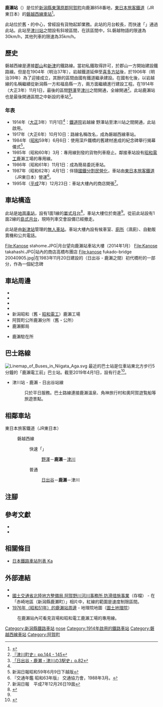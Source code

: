 {{NoteTA|G1=Transport
|T=zh-hans:鹿濑站;zh-hk:鹿瀨站;zh-tw:鹿瀨車站;
|1=zh-hans:鹿濑站;zh-hk:鹿瀨站;zh-tw:鹿瀨車站;
}}
{{Infobox station
|公司色 = green
|站名 = 鹿瀨
|圖片 = Kanose sta2014.JPG
|圖片說明 = 車站大樓（2014年1月）
|日文原名 = 鹿瀬
|平假名 = かのせ
|羅馬拼音 = Kanose
|副站名 = 
|電報略號 = カセ
|所在地 = {{JPN}}[[新潟縣|新潟縣]][[東蒲原郡|東蒲原郡]][[阿賀町|阿賀町]]向鹿瀨<ref name="eki"/>858番地
|座標 = {{coord|37|41|44.49|N|139|28|47.41|E|type:railwaystation_region:JP-24|display=inline,title}}
|車站構造 = [[地面車站|地面車站]]
|月台配置 = 1面1線<ref name="zeneki"/>
|啟用年月日 = 1914年（[[大正|大正]]3年）11月1日<ref name="eki"/>
|廢站年月日 = 
|乘客人數 = 
|上下車人次 = 
|統計年度 = 
|轉車 = 
|全寬備註 = [[無人車站|無人車站]]<ref name="zeneki"/>
|adjacent = {{Adjacent stations|system=東日本旅客鐵道|line=磐越西線|left=日出谷|right=津川|note-left=5.2km|note-mid=距離[[郡山站_(福島縣)|郡山]]133.6km|note-right=3.4km}}
}}
'''鹿瀨站'''（{{jpn|j=鹿瀬駅|hg=かのせえき|rm=Kanose eki|f=y}}）是位於[[新潟縣|新潟縣]][[東蒲原郡|東蒲原郡]][[阿賀町|阿賀町]]向鹿瀨858番地，[[東日本旅客鐵道|東日本旅客鐵道]]（JR東日本）的[[磐越西線|磐越西線]][[鐵路車站|車站]]<ref name="eki">{{Cite web |url=http://www.jreast.co.jp/estation/station/info.aspx?StationCd=472 |title=JR東日本：各駅情報(鹿瀬駅) |publisher=東日本旅客鉄道 |accessdate=2014-10-25|language=ja}}</ref>。

此站位於舊・{{Translink|ja|鹿瀬町|鹿瀨町}}的中心，曾經設有貨物起卸業務。此站的月台較長，而快速「{{Translink|ja|SLばんえつ物語|SL磐越物語號列車|SL磐越物語}}」通過此站。此站至[[津川站|津川站]]之間設有斜坡區間，在該區間中，SL磐越物語的限速為30km/h，其他列車的限速為35km/h。

== 歷史 ==
磐越西線是連接[[郡山站_(福島縣)|郡山]]和[[新津站_(日本)|新津]]的鐵路線。當初私鐵{{Translink|ja|岩越鉄道|岩越鐵道}}取得許可，於郡山一方開始建設鐵路線。但是在1904年（明治37年），岩越鐵道延伸至[[喜多方站|喜多方站]]後，於1906年（明治39年）為了迎接{{Translink|ja|鉄道国有法|鐵道國有法}}成立，其餘的區間由國有鐵道繼承建設。在國有化後，以岩越線的名稱繼續從新潟縣一方和福島縣一方，兩方面繼續進行建設工程。在1914年（大正3年）11月1日，最後的區間[[野澤站|野澤]]至[[津川站|津川]]之間開通，全線開通<ref name = "町史_144-145">[[#町史|『津川町史』pp.144 - 145]]</ref>。此站鹿瀨站也是最後開通區間之中新設的車站<ref name = "RJ636_82">[[#RJ636|「日出谷・鹿瀬・津川の3駅史」p.82]]</ref>。

=== 年表 ===
* 1914年（[[大正|大正]]3年）11月1日<ref name="eki"/>：[[鐵道省_(日本)|鐵道院]]岩越線 野澤站至津川站之間開通，此站啟用。
* 1917年（大正6年）10月10日：路線名稱改名，成為磐越西線車站。
* 1984年（[[昭和|昭和]]59年）6月6日：使用深戶鐵橋的舊建材進成的紀念碑舉行揭幕儀式<ref>新潟日報昭和59年6月9日下越版</ref>。
* 1985年（昭和60年）3月：專用線到發的貨物列車廢止。鄰接車站設有[[昭和電工|昭和電工]]鹿瀨工場的專用線。
* 1986年（昭和61年）11月1日：成為簡易委託車站。
* 1987年（昭和62年）4月1日：伴隨[[國鐵分割民營化|國鐵分割民營化]]，車站由[[東日本旅客鐵道|東日本旅客鐵道]]（JR東日本）營運<ref name="trafic-yearbook-1988">『交通年鑑 昭和63年版』 交通協力會，1988年3月。</ref>。
* 1995年（[[平成|平成]]7年）12月23日：車站大樓內的商店開張<ref>新潟日報　平成7年12月26日19面</ref>。

== 車站構造 ==
此站是[[地面車站|地面車站]]，設有1面1線的[[單式月台|單式月台]]<ref name="zeneki">{{Cite journal|date = 2013-08-04 |title= 週刊JR全駅・全車両基地|journal = 週刊JR全駅・全車両基地 |issue = 50 |page = 25 |publisher = 朝日新聞出版  |accessdate = 2014-10-25|language=ja}}</ref>，車站大樓位於南邊<ref name="zeneki" />。從前此站設有1面2線的[[島式月台|島式月台]]，現時列車交會設備已經撤走。

此站是由[[新津站_(日本)|新津站]]管理的[[無人車站|無人車站]]。車站大樓內設有候車室、[[廁所|廁所]]（濕廁）、自動販賣機和公共電話。

<gallery>
File:Kanose stahome.JPG|月台望向鹿瀨站車站大樓（2014年1月）
File:Kanose takahashi.JPG|站內的商店高橋布團店
File:kanose fukado-bridge 20040905.jpg|在1983年11月20日建設的{{Translink|ja|阿賀野川深戸橋梁|阿賀野川深戶橋樑}}（日出谷 - 鹿瀨之間）初代橋桁的一部分，作為一個紀念碑
</gallery>

== 車站周邊 ==
* {{Translink|ja|新潟県道174号角島鹿瀬線|新潟縣道174號角島鹿瀨線}}
* {{Translink|ja|国道459号|國道459號}}
* {{Translink|ja|鹿瀬大橋|鹿瀨大橋}}
* {{Translink|ja|鹿瀬橋|鹿瀨橋}}
* 新潟昭和（舊・[[昭和電工|昭和電工]]）鹿瀨工場
* 阿賀町公所鹿瀨分所（舊・{{Translink|ja|鹿瀬町|鹿瀨町}}公所）
* 鹿瀨郵局
* {{Translink|ja|津川警察署|津川警署}}鹿瀨駐在所

== 巴士路線 ==
[[File:Linemap_of_Buses_in_Niigata_Aga.svg|thumb]]
最近的巴士站是位車站東北方步行5分鐘的「鹿瀨電工前」巴士站。截至2019年4月1日，設有{{Translink|ja|新潟交通観光バス|新潟交通觀光巴士}}行走<ref>{{Cite web |url=http://www.niigata-kotsu.co.jp/~nk-kanko/tsugawa.html |title=津川エリア |publisher=新潟交通観光バス |accessdate=2019-04-16|language=ja}}</ref>。
* 津川站 - 鹿瀨 - 日出谷站線
*: 只於平日服務。巴士路線連接鹿瀨溫泉、角神旅行村和奧阿賀遊覧船等旅遊景點。

== 相鄰車站 ==
; 東日本旅客鐵道（JR東日本）
: {{Color|#cb7b35|■}}磐越西線
:: {{Color|red|□}}快速「{{Translink|ja|あがの (列車)|阿賀野號列車|阿賀野}}」
::: [[野澤站|野澤]]－'''鹿瀨'''－[[津川站|津川]]
:: {{Color|gray|■}}普通
::: [[日出谷站|日出谷]]－'''鹿瀨'''－津川
== 注腳 ==
{{Reflist}}
== 參考文獻 ==
* {{Cite journal | author = 岩成政和 | title = 日出谷・鹿瀬・津川の3駅史 | journal = {{Translink|ja|鉄道ジャーナル|鐵道雜誌}} | year = 2019 | month = 10 | issue= 636 | publisher = 鐵道雜誌社 | pages = 82 - 83|language=ja | ref = RJ636}}
* {{Cite book |  editor = 津川史編委員會 | title = 津川町史 | year = 1969 | publisher = 津川町 | ref = 町史|language=ja}}
== 相關條目 ==
{{commonscat|Kanose Station}}
* [[日本鐵路車站列表_Ka|日本鐵路車站列表 Ka]]

== 外部連結 ==
*{{外部連結/JR東日本車站|472|鹿瀨}}{{ja icon}}
* [https://www.hrr.mlit.go.jp/agano/news/infodata/dosyasai/tisuberi.html 國土交通省北陸地方整備局 阿賀野川河川事務所 防滑措施事業]（存檔） - 在「赤崎地區（新潟縣鹿瀬町）」相片中，紅線的範圍是速度制限區間。
* [http://maps.gsi.go.jp/#15/37.695995/139.480298/&base=std&ls=std|gazo1&blend=0&disp=11&lcd=gazo1&vs=c1j0h0k0l0u0t0z0r0s0m0f0 1976年（昭和51年）的鹿瀨站周邊] - 地理院地圖（[[圖土地理院|圖土地理院]]）
: 在鹿瀨站內可看見貨場和昭和電工鹿瀨工場的專用線。
{{磐越西線 (森與水與浪漫之鐵道)}}
{{DEFAULTSORT:Kanose}}
[[Category:新潟縣鐵路車站|Category:新潟縣鐵路車站]]
[[Category:日本鐵路車站_Ka|nose]]
[[Category:1914年啟用的鐵路車站|Category:1914年啟用的鐵路車站]]
[[Category:磐越西線車站|Category:磐越西線車站]]
[[Category:阿賀町|Category:阿賀町]]